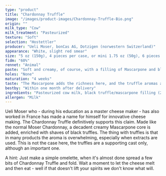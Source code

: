 ```yaml
---
type: "product"
title: "Chardonnay Truffle"
image: "/images/product-images/Chardonnay-Truffle-Bio.png"
origin: ""
milk_type: "Cow"
milk_treatment: "Pasteurized"
texture: "Soft"
selection: "Hostettler"
producer: "Ueli Moser, bonCas AG, Dotzigen (norwestern Switzerland)"
appearance: "White, slight red smear"
size: "5 oz (150g), 4 pieces per case, or mini 1.75 oz (50g), 6 pieces per case"
fidm: "60%"
rennet: "Animal"
paste: "Soft and creamy, of course, with a filling of Mascarpone and black truffle shaves in the core (20%)"
holes: "None"
maturation: "4 weeks"
taste: "The Mascarpone adds the richness here, and the truffle aromas are beautifully balanced"
bestby: "Within one month after delivery"
ingredients: "Pasteurized cow milk, black truffle/mascarpone filling (20%), salt, rennet, cultures"
allergen: "Milk"
---
```


Ueli Moser who - during his education as a master cheese maker - has also worked in France has made a name for himself for innovative cheese making. The Chardonnay Truffle definitively supports this claim. Made like the normal Moser Chardonnay, a decadent creamy Mascarpone core is added, enriched with shaves of black truffles. The thing with truffles is that in many products the aroma is overwhelming, especially when extracts are used. This is not the case here, the truffles are a supporting cast only, although an important one.

A hint: Just make a simple omelette, when it's almost done spread a few bits of Chardonnay Truffle and fold. Wait a moment to let the cheese melt and then eat - well if that doesn't lift your spirits we don't know what will.

